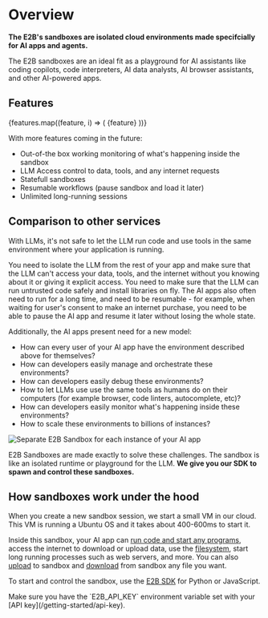 

# Overview
**The E2B's sandboxes are isolated cloud environments made specifcially for AI apps and agents.**

The E2B sandboxes are an ideal fit as a playground for AI assistants like coding copilots, code interpreters, AI data analysts, AI browser assistants, and other AI-powered apps.

## Features
<div className="flex flex-col items-start space-y-2">
  {features.map((feature, i) => (
    <span key={i} className="flex items-center space-x-2">
      <Check
        className="w-4 h-4 text-brand-400"
      />
      <span className="text-brand-100">{feature}</span>
    </span>
  ))}
</div>

With more features coming in the future:
- Out-of-the box working monitoring of what's happening inside the sandbox
- LLM Access control to data, tools, and any internet requests
- Statefull sandboxes
- Resumable workflows (pause sandbox and load it later)
- Unlimited long-running sessions

## Comparison to other services
With LLMs, it's not safe to let the LLM run code and use tools in the same environment where your application is running.

You need to isolate the LLM from the rest of your app and make sure that the LLM can't access your data, tools, and the internet without you knowing about it or giving it explicit access. You need to make sure that the LLM can run untrusted code safely and install libraries on fly.
The AI apps also often need to run for a long time, and need to be resumable - for example, when waiting for user's consent to make an internet purchase, you need to be able to pause the AI app and resume it later without losing the whole state.

Additionally, the AI apps present need for a new model:
- How can every user of your AI app have the environment described above for themselves?
- How can developers easily manage and orchestrate these environments?
- How can developers easily debug these environments?
- How to let LLMs use use the same tools as humans do on their computers (for example browser, code linters, autocomplete, etc)?
- How can developers easily monitor what's happening inside these environments?
- How to scale these environments to billions of instances?

<Image
  src={imgModel}
  className="rounded"
  alt="Separate E2B Sandbox for each instance of your AI app"
  unoptimized
/>

E2B Sandboxes are made exactly to solve these challenges. The sandbox is like an isolated runtime or playground for the LLM. **We give you our SDK to spawn and control these sandboxes.**


## How sandboxes work under the hood
When you create a new sandbox session, we start a small VM in our cloud. This VM is running a Ubuntu OS and it takes about 400-600ms to start it.

Inside this sandbox, your AI app can [run code and start any programs](/sandbox/api/process), access the internet to download or upload data, use the [filesystem](/sandbox/api/filesystem), start long running processes such as web servers, and more.
You can also [upload](/sandbox/api/upload) to sandbox and [download](/sandbox/api/upload) from sandbox any file you want.

To start and control the sandbox, use the [E2B SDK](/getting-started/installation) for Python or JavaScript.

<CodeGroupAutoload
  title="Starting Sandbox"
  path="basics/init"
/>

<Note>
Make sure you have the `E2B_API_KEY` environment variable set with your [API key](/getting-started/api-key).
</Note>
